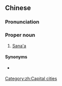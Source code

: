==Chinese==
{{zh-forms|gloss=-}}

===Pronunciation===
{{zh-pron
|m=Shānà
|c=saa1 naa5
|cat=pn
}}

===Proper noun===
{{zh-proper noun}}

# {{lb|zh|Taiwan}} [[Sana'a]] {{gloss|capital city of [[Yemen]]}}

====Synonyms====
* {{qualifier|Mainland China}} {{zh-l|薩那}}

[[Category:zh:Capital cities]]